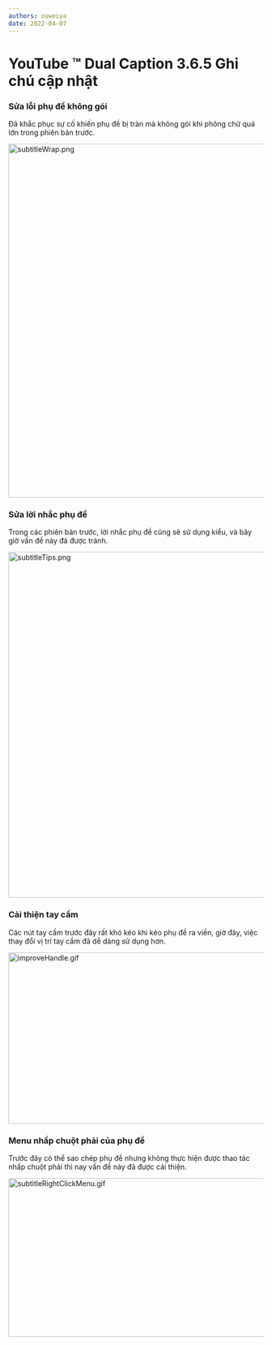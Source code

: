 ```yaml
---
authors: ouweiya
date: 2022-04-07
---
```





# YouTube ™ Dual Caption 3.6.5 Ghi chú cập nhật

 ### Sửa lỗi phụ đề không gói

 Đã khắc phục sự cố khiến phụ đề bị tràn mà không gói khi phông chữ quá lớn trong phiên bản trước.

<img src={subtitleWrap} alt="subtitleWrap.png" width="600" height="698" />

### Sửa lời nhắc phụ đề

Trong các phiên bản trước, lời nhắc phụ đề cũng sẽ sử dụng kiểu, và bây giờ vấn đề này đã được tránh.

<img src={subtitleTips} alt="subtitleTips.png" width="600" height="682" />

### Cải thiện tay cầm

Các nút tay cầm trước đây rất khó kéo khi kéo phụ đề ra viền, giờ đây, việc thay đổi vị trí tay cầm đã dễ dàng sử dụng hơn.

<img src={improveHandle} alt="improveHandle.gif" width="600" height="338" />

### Menu nhấp chuột phải của phụ đề

Trước đây có thể sao chép phụ đề nhưng không thực hiện được thao tác nhấp chuột phải thì nay vấn đề này đã được cải thiện.

<img src={subtitleRightClickMenu} alt="subtitleRightClickMenu.gif" width="600" height="313" />

<WebStore />